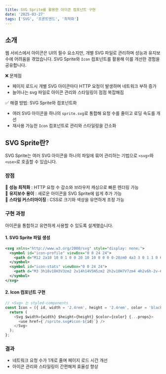 ```yaml
---
title: SVG Sprite를 활용한 아이콘 컴포넌트 구현
date: '2025-03-27'
tags: ['SVG', '프론트엔드', '최적화']
---
```


## 소개

웹 서비스에서 아이콘은 UI의 필수 요소지만, 개별 SVG 파일로 관리하며 성능과 유지보수에 어려움을 겪었습니다. SVG Sprite와 `Icon` 컴포넌트를 활용해 이를 개선한 경험을 공유합니다.

❌ 문제점

- 페이지 로드시 개별 SVG 아이콘마다 HTTP 요청이 발생하며 네트워크 부하 증가
- 늘어나는 svg 파일로 아이콘 관리와 스타일링이 점점 복잡해짐

✅ 해결 방법: SVG Sprite와 컴포넌트화

- 여러 SVG 아이콘을 하나의 `sprite.svg`로 통합해 요청 수를 줄이고 로딩 속도를 개선
- 재사용 가능한 `Icon` 컴포넌트로 관리와 스타일링을 간소화

## SVG Sprite란?

SVG Sprite는 여러 SVG 아이콘을 하나의 파일에 묶어 관리하는 기법으로 `<svg>`와 `<use>`로 호출할 수 있습니다.

### 장점

🚀 **성능 최적화** : HTTP 요청 수 감소와 브라우저 캐싱으로 빠른 렌더링 가능  
🔧 **유지보수 용이** : 새로운 아이콘을 SVG Sprite에 쉽게 추가 가능  
🎨 **스타일 커스터마이징** : CSS로 크기와 색상을 유연하게 조정 가능

### 구현 과정

아이콘을 통합하고 유연하게 사용할 수 있도록 설계했습니다.

#### 1. SVG Sprite 파일 생성

```xml:sprite.svg
<svg xmlns="http://www.w3.org/2000/svg" style="display: none;">
  <symbol id="icon-profile" viewBox="0 0 24 24">
    <path d="M12 2a10 10 0 1 0 0 20 10 10 0 0 0 0-20zm0 4a3 3 0 1 1 0 6 3 3 0 0 1 0-6zm0 14a7 7 0 0 1-5.6-2.8c.2-1.4 1.2-2.2 2.6-2.2h6c1.4 0 2.4.8 2.6 2.2A7 7 0 0 1 12 20z"/>
  </symbol>
  <symbol id="icon-stats" viewBox="0 0 24 24">
    <path d="M3 3h18v18H3V3zm2 2v14h14V5H5zm2 2h2v10H7V7zm4 4h2v6h-2v-6zm4-2h2v8h-2V9z"/>
  </symbol>
</svg>
```

#### 2. Icon 컴포넌트 구현

```typescript
// <Svg> 는 styled-components
const Icon = ({ id, width = '2.4rem', height = '2.4rem', color = 'black', ...props }: IconProps) => {
  return (
    <Svg $width={width} $height={height} $color={color} {...props}>
      <use href={`/sprite.svg#icon-${id}`} />
    </Svg>
  );
};
```

### 결과

- 네트워크 요청 수가 1개로 줄며 페이지 로드 시간 개선
- 아이콘 관리와 스타일링이 간편해져 효율성 향상
